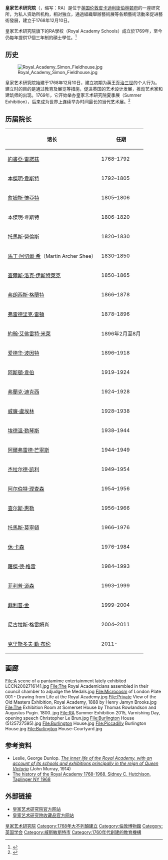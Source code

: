 {{NoteTA
|G1=PoliticiansUK
|G2=UK Places
|G3=People
|G4=Country
}}
{{不是|皇家艺术学院}}
{{Infobox Museum
| name          = 皇家艺术研究院
| native_name   = Royal Academy of Arts
| image         = Burlington House-Courtyard.jpg
| imagesize     = 250
| established   = 1768年
| location      = {{UK}}[[倫敦|倫敦]][[皮卡迪利街|皮卡迪利街]]
| president    = Christopher Le Brun
| type          = 
| collection    =
| visitors      = 1,285,595（2016）<ref name="artnewspaper">{{cite web |url=https://www.museus.gov.br/wp-content/uploads/2017/04/20170406-CPAI-Ranking2016Pub-Comp-.pdf |title=Visitor Figures 2016 |page=14 |publisher=[[The_Art_Newspaper|The Art Newspaper]] Review |date=April 2017 |accessdate=23 March 2018 |archive-date=2018-09-03 |archive-url=https://web.archive.org/web/20180903071806/https://www.museus.gov.br/wp-content/uploads/2017/04/20170406-CPAI-Ranking2016Pub-Comp-.pdf |dead-url=no }}</ref>
| website       = [http://www.royalacademy.org.uk/ www.royalacademy.org.uk]
}}
'''皇家艺术研究院'''（{{lang-en|Royal Academy of Arts}}，缩写：RA）是位于[[英国|英国]][[伦敦|伦敦]][[皮卡迪利街|皮卡迪利街]][[伯林顿府|伯林顿府]]的一座研究所，为私人资助所机构，相对独立，通過組織舉辦藝術展等各類藝術活動來促进藝術發展，建立于1768年12月10日。

皇家艺术研究院旗下的RA學校（Royal Academy Schools）成立於1769年，至今仍每年提供17個三年制的碩士學位。<ref>{{cite web|url=https://www.royalacademy.org.uk/the-ra-schools|title=Royal Academy Schools|publisher=Royal Academy of Arts|accessdate=2019-02-19|archive-date=2019-03-21|archive-url=https://web.archive.org/web/20190321092745/https://www.royalacademy.org.uk/the-ra-schools|dead-url=no}}</ref>

==历史==

[[File:Royal_Academy_Simon_Fieldhouse.jpg|thumb]]

皇家艺术研究院始建于1768年12月10日，建立初期为英王[[乔治三世|乔治三世]]的个人行为。建立时的目的是通过教育及展览等措施，促进英国的艺术设计发展，推动艺术家和建筑师的出现。1769年，它开始举办皇家艺术研究院夏季展（Summer Exhibition），后来成为世界上连续举办时间最长的当代艺术展。<ref name="Apollo">{{cite journal |title=‘The Royal Academy remains a great asset that must never be squandered’ |journal=Apollo |date=15 May 2018 |url=https://www.apollo-magazine.com/royal-academy-anniversary-celebrations |accessdate=8 June 2019 |archive-date=2020-06-28 |archive-url=https://web.archive.org/web/20200628030902/https://www.apollo-magazine.com/royal-academy-anniversary-celebrations/ |dead-url=no }}</ref>

== 历届院长 ==
{| class="wikitable"
|-
!馆长
!任期
|-
|[[約書亞·雷諾茲|約書亞·雷諾茲]]||1768–1792
|-
|[[本傑明·韋斯特|本傑明·韋斯特]]||1792–1805
|-
|[[詹姆斯·懷亞特|詹姆斯·懷亞特]]||1805–1806
|-
|本傑明·韋斯特||1806–1820
|-
|[[托馬斯·勞倫斯|托馬斯·勞倫斯]]||1820–1830
|-
|[[馬丁·阿切爾·希|馬丁·阿切爾·希]]（Martin Archer Shee）||1830–1850
|-
|[[查爾斯·洛克·伊斯特萊克|查爾斯·洛克·伊斯特萊克]]||1850–1865
|-
|[[弗朗西斯·格蘭特|弗朗西斯·格蘭特]]||1866–1878
|-
|[[弗雷德里克·雷頓|弗雷德里克·雷頓]]||1878–1896
|-
|[[約翰·艾佛雷特·米萊|約翰·艾佛雷特·米萊]]||1896年2月至8月
|-
|[[爱德华·波因特|爱德华·波因特]]||1896–1918
|-
|[[阿斯頓·韋伯|阿斯頓·韋伯]]||1919–1924
|-
|[[弗蘭克·迪克西|弗蘭克·迪克西]]||1924–1928
|-
|[[威廉·盧埃林|威廉·盧埃林]]||1928–1938
|-
|[[埃德溫·勒琴斯|埃德溫·勒琴斯]]||1938–1944
|-
|[[阿爾弗雷德·芒寧斯|阿爾弗雷德·芒寧斯]]||1944–1949
|-
|[[杰拉尔德·凯利|杰拉尔德·凯利]]||1949–1954
|-
|[[阿尔伯特·理查森|阿尔伯特·理查森]]||1954–1956
|-
|[[查尔斯·惠勒|查尔斯·惠勒]]||1956–1966
|-
|[[托馬斯·莫寧頓|托馬斯·莫寧頓]]||1966–1976
|-
|[[休·卡森|休·卡森]]||1976–1984
|-
|[[羅傑·德·格雷|羅傑·德·格雷]]||1984–1993
|-
|[[菲利普·道森|菲利普·道森]]||1993–1999
|-
|[[菲利普·金_(雕塑家)|菲利普·金]]||1999–2004
|-
|[[尼古拉斯·格雷姆肖|尼古拉斯·格雷姆肖]]||2004–2011
|-
|[[克里斯多夫·勒·布伦|克里斯多夫·勒·布伦]]||2011-
|}

==画廊==
<gallery>
File:A scene of a pantamime entertainment lately exhibited LCCN2002716141.jpg
File:The Royal Academicians assembled in their council chamber to adjudge the Medals.jpg
File:Microcosm of London Plate 001 - Drawing from Life at the Royal Academy.jpg
File:Private View of the Old Masters Exhibition, Royal Academy, 1888 by Henry Jamyn Brooks.jpg
File:The Exhibition Room at Somerset House by Thomas Rowlandson and Augustus Pugin. 1800..jpg
File:RA Summer Exhibition 2015, Varnishing Day, opening speech Christopher Le Brun.jpg
File:Burlington House (5125727595).jpg
File:Burlington House.jpg
File:Piccadilly Burlington House.jpg
File:Burlington House-Courtyard.jpg
</gallery>

==参考资料==
{{Reflist}}
*Leslie, George Dunlop. ''[http://www.archive.org/details/innerlifeofroyal00leslrich The inner life of the Royal Academy, with an account of its schools and exhibitions principally in the reign of Queen Victoria]'' (John Murray, 1914)
* [http://books.google.ca/books?id=kSkOAAAAQAAJ The history of the Royal Academy 1768-1968, Sidney C. Hutchison, Taplinger NY 1968] {{Wayback|url=http://books.google.ca/books?id=kSkOAAAAQAAJ |date=20120111053617 }}

==外部链接==
{{Commonscat|Royal Academy of Arts}}
* [http://www.royalacademy.org.uk/ 皇家艺术研究院官方网站] {{Wayback|url=http://www.royalacademy.org.uk/ |date=20121206163404 }}
* [http://www.racollection.org.uk/ 皇家艺术研究院收藏品官方网站] {{Wayback|url=http://www.racollection.org.uk/ |date=20100402092154 }}

{{Authority control}}
[[Category:皇家艺术研究院|]]
[[Category:1768年大不列顛建立|Category:1768年大不列顛建立]]
[[Category:倫敦博物館|Category:倫敦博物館]]
[[Category:英国学会|Category:英国学会]]
[[Category:威斯敏斯特市|Category:威斯敏斯特市]]
[[Category:1760年代創建的教育機構|Category:1760年代創建的教育機構]]